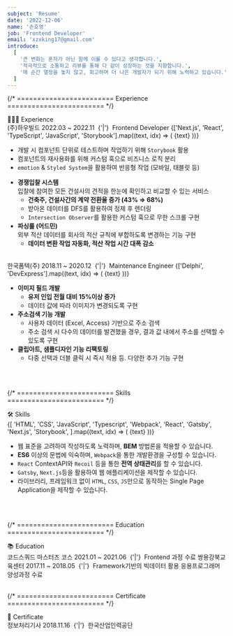 ```yaml
---
subject: 'Resume'
date: '2022-12-06'
name: '손호영'
job: 'Frontend Developer'
email: 'xzxking17@gmail.com'
introduce:
  [
    '큰 변화는 혼자가 아닌 함께 이룰 수 있다고 생각합니다.',
    '적극적으로 소통하고 리뷰를 통해 다 같이 성장하는 것을 지향합니다.',
    '매 순간 열정을 놓지 않고, 회고하며 더 나은 개발자가 되기 위해 노력하고 있습니다.',
  ]
---
```


{/* ======================== Experience ======================== */}

<Typography variant="h3" backgroundColor="gray100">
  <span>👨🏻‍💻 Experience</span>
</Typography>
<br />

<Typography variant="h4" color="gray">
  <CustomLink href="https://www.howbuild.com/">(주)하우빌드</CustomLink>
</Typography>

<Typography variant="p" color="gray500" fontSize="p15">
  <span>2022.03 ~ 2022.11</span>
  <Typography isBold>&nbsp;{'|'}&nbsp;</Typography>
  <span>Frontend Developer</span>
</Typography>

<Typography variant="div" fontSize="p15">
  <FlexBox gap="0.25rem" flexWrap="wrap">
    {['Next.js', 'React', 'TypeScript', 'JavaScript', 'Storybook'].map((text, idx) => (
      <CustomCode key={idx} color="gray">
        <span>{text}</span>
      </CustomCode>
    ))}
  </FlexBox>
</Typography>

<Divider height="1rem" color="transparent" />

<Typography variant="div" fontSize="p15">

- 개발 시 컴포넌트 단위로 테스트하며 작업하기 위해 `Storybook` 활용
- 컴포넌트의 재사용화를 위해 커스텀 훅으로 비즈니스 로직 분리
- `emotion` & `Styled System`을 활용하여 반응형 작업 (모바일, 태블릿 등)

</Typography>

<Typography variant="div" fontSize="p15">

- **경쟁입찰 시스템**  
  입찰에 참여한 모든 건설사의 견적을 한눈에 확인하고 비교할 수 있는 서비스
  - **건축주, 건설사간의 계약 전환율 증가 (<CustomCode color="orange">43%</CustomCode> ⇒ <CustomCode color="orange">68%</CustomCode>)**
  - 받아온 데이터를 DFS를 활용하여 정제 후 렌더링
  - `Intersection Observer`를 활용한 커스텀 훅으로 무한 스크롤 구현
- **파싱룰 (어드민)**  
  외부 적산 데이터를 회사의 적산 규칙에 부합하도록 변경하는 기능 구현
  - **데이터 변환 작업 자동화, 적산 작업 시간 대폭 감소**

</Typography>

<br />

<Typography variant="h4" color="gray">
  <CustomLink href="https://www.formtec.co.kr/">한국폼텍(주)</CustomLink>
</Typography>

<Typography variant="p" color="gray500" fontSize="p15">
  <span>2018.11 ~ 2020.12</span>
  <Typography isBold>&nbsp;{'|'}&nbsp;</Typography>
  <span>Maintenance Engineer</span>
</Typography>

<Typography variant="div" fontSize="p15">
  <FlexBox gap="0.25rem" flexWrap="wrap">
    {['Delphi', 'DevExpress'].map((text, idx) => (
      <CustomCode key={idx} color="gray">
        <span>{text}</span>
      </CustomCode>
    ))}
  </FlexBox>
</Typography>

<Divider height="1rem" color="transparent" />

<Typography variant="div" fontSize="p15">

- **이미지 필드 개발**
  - **유저 인입 전월 대비 <CustomCode color="orange">15%</CustomCode>이상 증가**
  - 데이터 값에 따라 이미지가 변경되도록 구현
- **주소검색 기능 개발**
  - 사용자 데이터 (Excel, Access) 기반으로 주소 검색
  - 주소 검색 시 다수의 데이터를 발견했을 경우, 결과 값 내에서 주소를 선택할 수 있도록 구현
- **클립아트, 샘플디자인 기능 리팩토링**
  - 다중 선택과 더블 클릭 시 즉시 적용 등. 다양한 추가 기능 구현

</Typography>

<br />
<br />

{/* ======================== Skills ======================== */}

<Typography variant="h3" backgroundColor="gray100">
  <span>🛠️ Skills</span>
</Typography>
<br />

<Typography variant="div" fontSize="p15">
  <FlexBox gap="0.25rem" flexWrap="wrap">
    {[
      'HTML',
      'CSS',
      'JavaScript',
      'Typescript',
      'Webpack',
      'React',
      'Gatsby',
      'Next.js',
      'Storybook',
    ].map((text, idx) => (
      <CustomCode key={idx} color="gray">
        <span>{text}</span>
      </CustomCode>
    ))}
  </FlexBox>
</Typography>

<Divider height="0.5rem" color="transparent" />

<Typography variant="div" fontSize="p15">

- 웹 표준을 고려하여 작성하도록 노력하며, **BEM** 방법론을 적용할 수 있습니다.
- **ES6** 이상의 문법에 익숙하며, `Webpack`을 통한 개발환경을 구성할 수 있습니다.
- `React` ContextAPI와 `Recoil` 등을 통한 **전역 상태관리**를 할 수 있습니다.
- `Gatsby`, `Next.js`등을 활용하여 웹 애플리케이션을 제작할 수 있습니다.
- 라이브러리, 프레임워크 없이 `HTML`, `CSS`, `JS`만으로 동작하는 Single Page Application을 제작할 수 있습니다.

</Typography>

<br />
<br />

{/* ======================== Education ======================== */}

<Typography variant="h3" backgroundColor="gray100">
  <span>📚 Education</span>
</Typography>
<br />

<Typography variant="h4" color="gray600">
  <CustomLink href="https://codesquad.kr/" disableStyle>
    <span>코드스쿼드 마스터즈 코스</span>
  </CustomLink>
</Typography>

<Typography variant="p" color="gray500" fontSize="p15">
  <span>2021.01 ~ 2021.06</span>
  <Typography isBold>&nbsp;{'|'}&nbsp;</Typography>
  <span>Frontend 과정 수료</span>
</Typography>

<Typography variant="h4" color="gray600">
  <CustomLink href="https://www.sist.co.kr/index.jsp" disableStyle>
    <span>쌍용강북교육센터</span>
  </CustomLink>
</Typography>

<Typography variant="p" color="gray500" fontSize="p15">
  <span>2017.11 ~ 2018.05</span>
  <Typography isBold>&nbsp;{'|'}&nbsp;</Typography>
  <span>Framework기반의 빅데이터 활용 응용프로그래머 양성과정 수료</span>
</Typography>

<br />
<br />

{/* ======================== Certificate ======================== */}

<Typography variant="h3" backgroundColor="gray100">
  <span>🏅 Certificate</span>
</Typography>
<br />

<Typography variant="h4" color="gray600">
  <span>정보처리기사</span>
</Typography>

<Typography variant="p" color="gray500" fontSize="p15">
  <span>2018.11.16</span>
  <Typography isBold>&nbsp;{'|'}&nbsp;</Typography>
  <span>한국산업인력공단</span>
</Typography>
